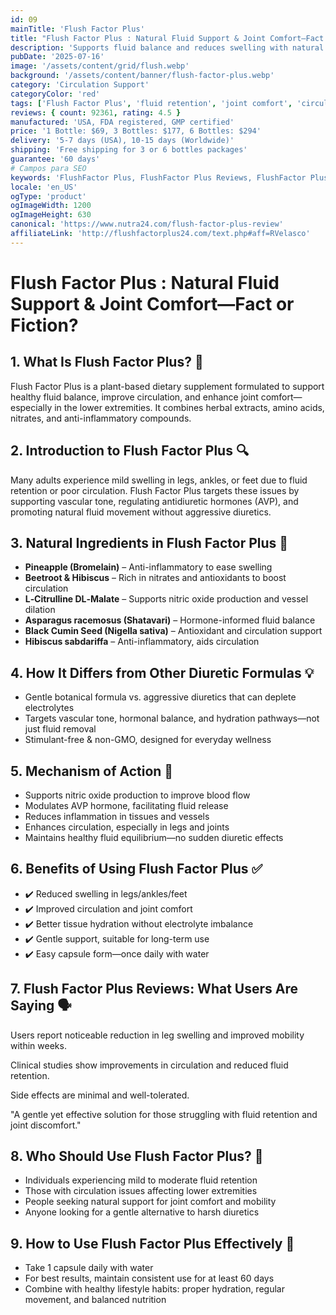 ```yaml
---
id: 09
mainTitle: 'Flush Factor Plus'
title: "Flush Factor Plus : Natural Fluid Support & Joint Comfort—Fact or Fiction?"
description: 'Supports fluid balance and reduces swelling with natural anti-inflammatory herbs.'
pubDate: '2025-07-16'
image: '/assets/content/grid/flush.webp'
background: '/assets/content/banner/flush-factor-plus.webp'
category: 'Circulation Support'
categoryColor: 'red'
tags: ['Flush Factor Plus', 'fluid retention', 'joint comfort', 'circulation support', 'natural diuretic']
reviews: { count: 92361, rating: 4.5 }
manufactured: 'USA, FDA registered, GMP certified'
price: '1 Bottle: $69, 3 Bottles: $177, 6 Bottles: $294'
delivery: '5-7 days (USA), 10-15 days (Worldwide)'
shipping: 'Free shipping for 3 or 6 bottles packages'
guarantee: '60 days'
# Campos para SEO
keywords: 'FlushFactor Plus, FlushFactor Plus Reviews, FlushFactor Plus Review, FlushFactor Plus Amazon, Flush Factor Plus, Flush Factor Plus reviews, Flush Factor Plus reviews 2025, Flush Factor Plus Amazon, fluid retention supplement, joint support, natural diuretic, circulation support'
locale: 'en_US'
ogType: 'product'
ogImageWidth: 1200
ogImageHeight: 630
canonical: 'https://www.nutra24.com/flush-factor-plus-review'
affiliateLink: 'http://flushfactorplus24.com/text.php#aff=RVelasco'
---
```


# Flush Factor Plus : Natural Fluid Support & Joint Comfort—Fact or Fiction?

## 1. What Is Flush Factor Plus? 🌿

Flush Factor Plus is a plant-based dietary supplement formulated to support healthy fluid balance, improve circulation, and enhance joint comfort—especially in the lower extremities. It combines herbal extracts, amino acids, nitrates, and anti-inflammatory compounds.

## 2. Introduction to Flush Factor Plus 🔍

Many adults experience mild swelling in legs, ankles, or feet due to fluid retention or poor circulation. Flush Factor Plus targets these issues by supporting vascular tone, regulating antidiuretic hormones (AVP), and promoting natural fluid movement without aggressive diuretics.

## 3. Natural Ingredients in Flush Factor Plus 🌱

- **Pineapple (Bromelain)** – Anti-inflammatory to ease swelling
- **Beetroot & Hibiscus** – Rich in nitrates and antioxidants to boost circulation
- **L‑Citrulline DL‑Malate** – Supports nitric oxide production and vessel dilation
- **Asparagus racemosus (Shatavari)** – Hormone-informed fluid balance
- **Black Cumin Seed (Nigella sativa)** – Antioxidant and circulation support
- **Hibiscus sabdariffa** – Anti-inflammatory, aids circulation

## 4. How It Differs from Other Diuretic Formulas 💡

- Gentle botanical formula vs. aggressive diuretics that can deplete electrolytes
- Targets vascular tone, hormonal balance, and hydration pathways—not just fluid removal
- Stimulant-free & non-GMO, designed for everyday wellness

## 5. Mechanism of Action 🧬

- Supports nitric oxide production to improve blood flow
- Modulates AVP hormone, facilitating fluid release
- Reduces inflammation in tissues and vessels
- Enhances circulation, especially in legs and joints
- Maintains healthy fluid equilibrium—no sudden diuretic effects

## 6. Benefits of Using Flush Factor Plus ✅

- ✔️ Reduced swelling in legs/ankles/feet
- ✔️ Improved circulation and joint comfort
- ✔️ Better tissue hydration without electrolyte imbalance
- ✔️ Gentle support, suitable for long-term use
- ✔️ Easy capsule form—once daily with water

## 7. Flush Factor Plus Reviews: What Users Are Saying 🗣️

Users report noticeable reduction in leg swelling and improved mobility within weeks.

Clinical studies show improvements in circulation and reduced fluid retention.

Side effects are minimal and well-tolerated.

"A gentle yet effective solution for those struggling with fluid retention and joint discomfort."

## 8. Who Should Use Flush Factor Plus? 🎯

- Individuals experiencing mild to moderate fluid retention
- Those with circulation issues affecting lower extremities
- People seeking natural support for joint comfort and mobility
- Anyone looking for a gentle alternative to harsh diuretics

## 9. How to Use Flush Factor Plus Effectively 💊

- Take 1 capsule daily with water
- For best results, maintain consistent use for at least 60 days
- Combine with healthy lifestyle habits: proper hydration, regular movement, and balanced nutrition
